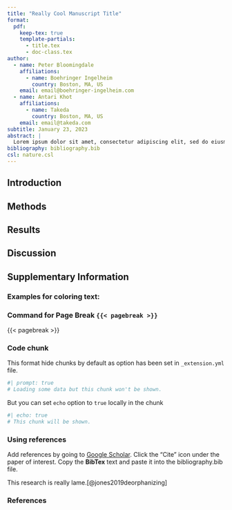 ```yaml
---
title: "Really Cool Manuscript Title"
format:
  pdf:
    keep-tex: true
    template-partials: 
      - title.tex
      - doc-class.tex
author:
  - name: Peter Bloomingdale
    affiliations:
      - name: Boehringer Ingelheim
        country: Boston, MA, US
    email: email@boehringer-ingelheim.com
  - name: Antari Khot
    affiliations:
      - name: Takeda
        country: Boston, MA, US
    email: email@takeda.com
subtitle: January 23, 2023
abstract: |
  Lorem ipsum dolor sit amet, consectetur adipiscing elit, sed do eiusmod tempor incididunt ut labore et dolore magna aliqua. Ac turpis egestas maecenas pharetra convallis posuere. Lectus nulla at volutpat diam ut. Neque vitae tempus quam pellentesque. Nulla facilisi cras fermentum odio eu feugiat pretium. Enim tortor at auctor urna nunc. Leo vel fringilla est ullamcorper eget. Enim eu turpis egestas pretium. Viverra vitae congue eu consequat ac felis. Eu mi bibendum neque egestas congue quisque. Ornare quam viverra orci sagittis eu volutpat odio facilisis mauris. Dignissim suspendisse in est ante in nibh mauris. Semper viverra nam libero justo laoreet sit.
bibliography: bibliography.bib
csl: nature.csl
---
```


## Introduction

## Methods

## Results

## Discussion

## Supplementary Information

### Examples for coloring text:

\textcolor{red}{This is how you can color text}

\textcolor[HTML]{4f31e4}{Custom color}

### Command for Page Break `{{< pagebreak >}}`

{{< pagebreak >}}

### Code chunk {#sec-chunks}

This format hide chunks by default as option has been set in `_extension.yml` file.

```r
#| prompt: true
# Loading some data but this chunk won't be shown.
```

But you can set `echo` option to `true` locally in the chunk

```r
#| echo: true
# This chunk will be shown. 
```


### Using references 

Add references by going to [Google Scholar](https://scholar.google.com/). Click the "Cite" icon under the paper of interest. Copy the **BibTex** text and paste it into the bibliography.bib file.

This research is really lame.[@jones2019deorphanizing]

### References 

:::{#refs}

:::